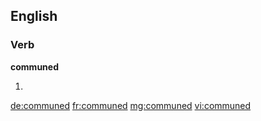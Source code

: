 ==English==

===Verb===
'''communed'''

# {{en-past of|commune}}

[[de:communed]]
[[fr:communed]]
[[mg:communed]]
[[vi:communed]]